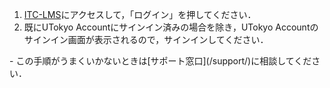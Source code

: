 
1. [ITC-LMS](https://itc-lms.ecc.u-tokyo.ac.jp/login)にアクセスして，「ログイン」を押してください．
1. 既にUTokyo Accountにサインイン済みの場合を除き，UTokyo Accountのサインイン画面が表示されるので，サインインしてください．

<If cond={props.support}>
- この手順がうまくいかないときは[サポート窓口](/support/)に相談してください．
</If>